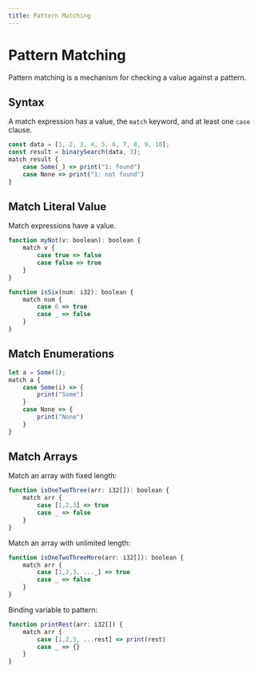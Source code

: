 ```yaml
---
title: Pattern Matching
---
```


# Pattern Matching

Pattern matching is a mechanism for checking a value against a pattern.

## Syntax

A match expression has a value, the `match` keyword, and at least one `case` clause.

```js
const data = [1, 2, 3, 4, 5, 6, 7, 8, 9, 10];
const result = binarySearch(data, 3);
match result {
    case Some(_) => print("1: found")
    case None => print("1: not found")
}
```

## Match Literal Value

Match expressions have a value.

```js
function myNot(v: boolean): boolean {
    match v {
        case true => false
        case false => true
    }
}

function isSix(num: i32): boolean {
    match num {
        case 6 => true
        case _ => false
    }
}
```

## Match Enumerations

```js
let a = Some(1);
match a {
    case Some(i) => {
        print("Some")
    }
    case None => {
        print("None")
    }
}
```

## Match Arrays

Match an array with fixed length:

```js
function isOneTwoThree(arr: i32[]): boolean {
    match arr {
        case [1,2,3] => true
        case _ => false
    }
}
```

Match an array with unlimited length:

```js
function isOneTwoThreeMore(arr: i32[]): boolean {
    match arr {
        case [1,2,3, ..._] => true
        case _ => false
    }
}
```

Binding variable to pattern:

```js
function printRest(arr: i32[]) {
    match arr {
        case [1,2,3, ...rest] => print(rest)
        case _ => {}
    }
}
```
